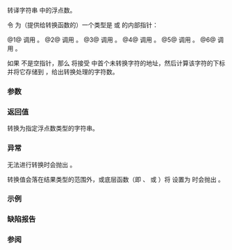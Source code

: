 {{cpp/title|stof|stod|stold}}
{{cpp/string/basic_string/navbar}}
{{dcl begin}}
{{dcl header|string}}
{{dcl|num=1|since=c++11|1=
float       stof ( const std::string&amp; str, std::size_t* pos = nullptr );
}}
{{dcl|num=2|since=c++11|1=
float       stof ( const std::wstring&amp; str, std::size_t* pos = nullptr );
}}
{{dcl|num=3|since=c++11|1=
double      stod ( const std::string&amp; str, std::size_t* pos = nullptr );
}}
{{dcl|num=4|since=c++11|1=
double      stod ( const std::wstring&amp; str, std::size_t* pos = nullptr );
}}
{{dcl|num=5|since=c++11|1=
long double stold( const std::string&amp; str, std::size_t* pos = nullptr );
}}
{{dcl|num=6|since=c++11|1=
long double stold( const std::wstring&amp; str, std::size_t* pos = nullptr );
}}
{{dcl end}}

转译字符串 {{c|str}} 中的浮点数。

令 {{c|ptr}} 为（提供给转换函数的）一个类型是 {{c/core|char*}} {{v|1,3,5}} 或 {{c/core|wchar_t*}} {{v|2,4,6}} 的内部指针：

@1@ 调用 {{c|std::strtof(str.c_str(), &amp;ptr)}}。
@2@ 调用 {{c|std::wcstof(str.c_str(), &amp;ptr)}}。
@3@ 调用 {{c|std::strtod(str.c_str(), &amp;ptr)}}。
@4@ 调用 {{c|std::wcstod(str.c_str(), &amp;ptr)}}。
@5@ 调用 {{c|std::strtold(str.c_str(), &amp;ptr)}}。
@6@ 调用 {{c|std::wcstold(str.c_str(), &amp;ptr)}}。

{{cpp/string/cvt str2float}}

如果 {{c|pos}} 不是空指针，那么 {{c|ptr}} 将接受 {{c|str.c_str()}} 中首个未转换字符的地址，然后计算该字符的下标并将它存储到 {{c|*pos}}，给出转换处理的字符数。

===参数===
{{par begin}}
{{par|str|要转换的字符串}}
{{par|pos|存储已处理字符数的整数的地址}}
{{par end}}

===返回值===
转换为指定浮点数类型的字符串。

===异常===
无法进行转换时会抛出 {{lc|std::invalid_argument}}。

转换值会落在结果类型的范围外，或底层函数（即 {{lc|std::strtof}}、{{lc|std::strtod}} 或 {{lc|std::strtold}}）将 {{c|errno}} 设置为 {{c|ERANGE}} 时会抛出 {{lc|std::out_of_range}}。

===示例===
{{example}}

===缺陷报告===
{{dr list begin}}
{{dr list item|wg=lwg|dr=2009|std=C++11|before=在转换值会落在结果类型的范围外时不会抛出 {{lc|std::out_of_range}}|after=会抛出}}
{{dr list item|wg=lwg|dr=2403|std=C++11|before={{tt|stof}} 会调用 {{lc|std::strtod}} 或 {{lc|std::wcstod}}|after={{tt|stof}} 会调用 {{lc|std::strtof}} 或 {{lc|std::wcstof}}}}
{{dr list end}}

===参阅===
{{dsc begin}}
{{dsc inc|cpp/string/basic_string/dsc stol}}
{{dsc inc|cpp/string/basic_string/dsc stoul}}
{{dsc inc|cpp/utility/dsc from_chars}} 
{{dsc end}}

{{langlinks|de|en|es|fr|it|ja|pt|ru}}